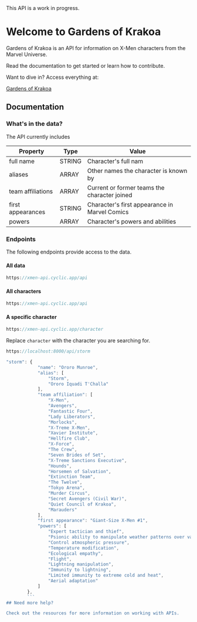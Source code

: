  
<Callout type="warning" emoji="⚠️">
  This API is a work in progress.
</Callout>

# Welcome to Gardens of Krakoa
 
Gardens of Krakoa is an API for information on X-Men characters from the Marvel Universe.

Read the documentation to get started or learn how to contribute.

Want to dive in? Access everything at:  

[Gardens of Krakoa](https://gardens-of-krakoa.cyclic.app/api/v1)

<Callout type="info" emoji="ℹ️">
  <DocumentCount />
</Callout>



## Documentation

### What's in the data?

The API currently includes 


|  Property |  Type | Value  |
|---|---|---|
| full name| STRING  | Character's full nam  |
| aliases  | ARRAY  |  Other names the character is known by |
| team affiliations   | ARRAY  | Current or former teams the character joined |
| first appearances | STRING | Character's first appearance in Marvel Comics
| powers | ARRAY | Character's powers and abilities

### Endpoints

The following endpoints provide access to the data.

#### All data

```js filename="endpoints.js" {3} copy
https://xmen-api.cyclic.app/api
```

#### All characters

```js filename="endpoints.js" {3} copy
https://xmen-api.cyclic.app/api
```


#### A specific character

```js filename="endpoints.js" {3} copy
https://xmen-api.cyclic.app/character
```


Replace `character` with the character you are searching for. 

```js filename="endpoints.js" {3} copy
https://localhost:8000/api/storm
```


```js filename="storm.js" {0} copy
"storm": {
            "name": "Ororo Munroe",
            "alias": [
                "Storm",
                "Ororo Iquadi T'Challa"
            ],
            "team affiliation": [
                "X-Men",
                "Avengers",
                "Fantastic Four",
                "Lady Liberators",
                "Morlocks",
                "X-Treme X-Men",
                "Xavier Institute",
                "Hellfire Club",
                "X-Force",
                "The Crew",
                "Seven Brides of Set",
                "X-Treme Sanctions Executive",
                "Hounds",
                "Horsemen of Salvation",
                "Extinction Team",
                "The Twelve",
                "Tokyo Arena",
                "Murder Circus",
                "Secret Avengers (Civil War)",
                "Quiet Council of Krakoa",
                "Marauders"
            ],
            "first appearance": "Giant-Size X-Men #1",
            "powers": [
                "Expert tactician and thief",
                "Psionic ability to manipulate weather patterns over vast area",
                "Control atmospheric pressure",
                "Temperature modification",
                "Ecological empathy",
                "Flight",
                "Lightning manipulation",
                "Immunity to lightning",
                "Limited immunity to extreme cold and heat",
                "Aerial adaptation"
            ]
        },
        ```
## Need more help?

Check out the resources for more information on working with APIs.